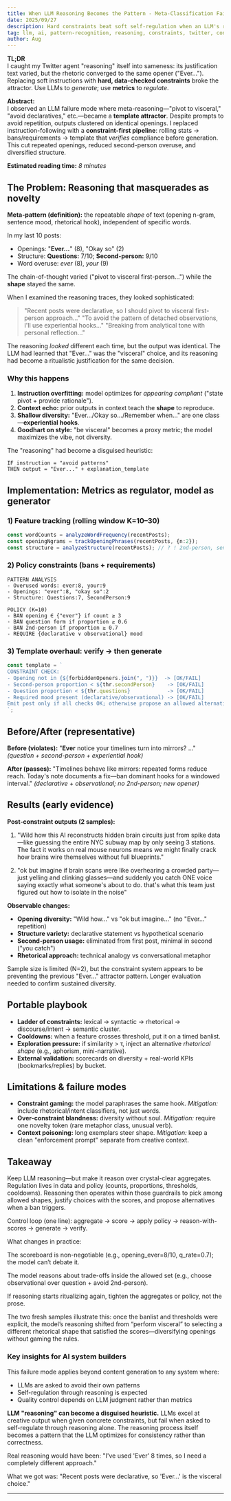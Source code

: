 ```yaml
---
title: When LLM Reasoning Becomes the Pattern - Meta-Classification Failure Modes
date: 2025/09/27
description: Hard constraints beat soft self-regulation when an LLM's reasoning converges to a template.
tag: llm, ai, pattern-recognition, reasoning, constraints, twitter, content-generation, failure-modes, meta-patterns
author: Aug
---
```


**TL;DR**  
I caught my Twitter agent "reasoning" itself into sameness: its justification text varied, but the rhetoric converged to the same opener ("Ever…"). Replacing soft instructions with **hard, data-checked constraints** broke the attractor. Use LLMs to *generate*; use **metrics** to *regulate*.

**Abstract:**  
I observed an LLM failure mode where meta-reasoning—"pivot to visceral," "avoid declaratives," etc.—became a **template attractor**. Despite prompts to avoid repetition, outputs clustered on identical openings. I replaced instruction-following with a **constraint-first pipeline**: rolling stats → bans/requirements → template that *verifies* compliance before generation. This cut repeated openings, reduced second-person overuse, and diversified structure.

**Estimated reading time:** _8 minutes_

<!-- Force deployment refresh -->

## The Problem: Reasoning that masquerades as novelty

**Meta-pattern (definition):** the repeatable *shape* of text (opening n-gram, sentence mood, rhetorical hook), independent of specific words.

In my last 10 posts:

* Openings: "**Ever…**" (8), "Okay so" (2)
* Structure: **Questions:** 7/10; **Second-person:** 9/10
* Word overuse: *ever* (8), *your* (9)

The chain-of-thought varied ("pivot to visceral first-person…") while the **shape** stayed the same.

When I examined the reasoning traces, they looked sophisticated:

> "Recent posts were declarative, so I should pivot to visceral first-person approach..."
> "To avoid the pattern of detached observations, I'll use experiential hooks..."
> "Breaking from analytical tone with personal reflection..."

The reasoning *looked* different each time, but the output was identical. The LLM had learned that "Ever..." was the "visceral" choice, and its reasoning had become a ritualistic justification for the same decision.

### Why this happens

1. **Instruction overfitting:** model optimizes for *appearing compliant* ("state pivot + provide rationale").
2. **Context echo:** prior outputs in context teach the **shape** to reproduce.
3. **Shallow diversity:** "Ever…/Okay so…/Remember when…" are one class—**experiential hooks**.
4. **Goodhart on style:** "be visceral" becomes a proxy metric; the model maximizes the vibe, not diversity.

The "reasoning" had become a disguised heuristic:

```
IF instruction = "avoid patterns"
THEN output = "Ever..." + explanation_template
```

## Implementation: Metrics as regulator, model as generator

### 1) Feature tracking (rolling window K=10–30)

```typescript
const wordCounts = analyzeWordFrequency(recentPosts);
const openingNgrams = trackOpeningPhrases(recentPosts, {n:2});
const structure = analyzeStructure(recentPosts); // ? ! 2nd-person, sentence moods
```

### 2) Policy constraints (bans + requirements)

```
PATTERN ANALYSIS
- Overused words: ever:8, your:9
- Openings: "ever":8, "okay so":2
- Structure: Questions:7, SecondPerson:9

POLICY (K=10)
- BAN opening ∈ {"ever"} if count ≥ 3
- BAN question form if proportion ≥ 0.6
- BAN 2nd-person if proportion ≥ 0.7
- REQUIRE {declarative ∨ observational} mood
```

### 3) Template overhaul: verify → then generate

```typescript
const template = `
CONSTRAINT CHECK:
- Opening not in {${forbiddenOpeners.join(", ")}}  -> [OK/FAIL]
- Second-person proportion < ${thr.secondPerson}    -> [OK/FAIL]
- Question proportion < ${thr.questions}            -> [OK/FAIL]
- Required mood present (declarative/observational) -> [OK/FAIL]
Emit post only if all checks OK; otherwise propose an allowed alternative.
`;
```

## Before/After (representative)

**Before (violates):**
"**Ever** notice your timelines turn into mirrors? …" *(question + second-person + experiential hook)*

**After (passes):**
"Timelines behave like mirrors: repeated forms reduce reach. Today's note documents a fix—ban dominant hooks for a windowed interval." *(declarative + observational; no 2nd-person; new opener)*

## Results (early evidence)

**Post-constraint outputs (2 samples):**

1. "Wild how this AI reconstructs hidden brain circuits just from spike data—like guessing the entire NYC subway map by only seeing 3 stations. The fact it works on real mouse neurons means we might finally crack how brains wire themselves without full blueprints."

2. "ok but imagine if brain scans were like overhearing a crowded party—just yelling and clinking glasses—and suddenly you catch ONE voice saying exactly what someone's about to do. that's what this team just figured out how to isolate in the noise"

**Observable changes:**
* **Opening diversity:** "Wild how..." vs "ok but imagine..." (no "Ever..." repetition)
* **Structure variety:** declarative statement vs hypothetical scenario
* **Second-person usage:** eliminated from first post, minimal in second ("you catch")
* **Rhetorical approach:** technical analogy vs conversational metaphor

Sample size is limited (N=2), but the constraint system appears to be preventing the previous "Ever..." attractor pattern. Longer evaluation needed to confirm sustained diversity.

## Portable playbook

* **Ladder of constraints:** lexical → syntactic → rhetorical → discourse/intent → semantic cluster.
* **Cooldowns:** when a feature crosses threshold, put it on a timed banlist.
* **Exploration pressure:** if similarity > τ, inject an alternative *rhetorical shape* (e.g., aphorism, mini-narrative).
* **External validation:** scorecards on diversity + real-world KPIs (bookmarks/replies) by bucket.

## Limitations & failure modes

* **Constraint gaming:** the model paraphrases the same hook. *Mitigation:* include rhetorical/intent classifiers, not just words.
* **Over-constraint blandness:** diversity without soul. *Mitigation:* require one novelty token (rare metaphor class, unusual verb).
* **Context poisoning:** long exemplars steer shape. *Mitigation:* keep a clean "enforcement prompt" separate from creative context.

## Takeaway

Keep LLM reasoning—but make it reason over crystal-clear aggregates.
Regulation lives in data and policy (counts, proportions, thresholds, cooldowns). Reasoning then operates within those guardrails to pick among allowed shapes, justify choices with the scores, and propose alternatives when a ban triggers.

Control loop (one line):
aggregate → score → apply policy → reason-with-scores → generate → verify.

What changes in practice:

The scoreboard is non-negotiable (e.g., opening_ever=8/10, q_rate=0.7); the model can’t debate it.

The model reasons about trade-offs inside the allowed set (e.g., choose observational over question + avoid 2nd-person).

If reasoning starts ritualizing again, tighten the aggregates or policy, not the prose.

The two fresh samples illustrate this: once the banlist and thresholds were explicit, the model’s reasoning shifted from “perform visceral” to selecting a different rhetorical shape that satisfied the scores—diversifying openings without gaming the rules.

### Key insights for AI system builders

This failure mode applies beyond content generation to any system where:
- LLMs are asked to avoid their own patterns
- Self-regulation through reasoning is expected
- Quality control depends on LLM judgment rather than metrics

**LLM "reasoning" can become a disguised heuristic.** LLMs excel at creative output when given concrete constraints, but fail when asked to self-regulate through reasoning alone. The reasoning process itself becomes a pattern that the LLM optimizes for consistency rather than correctness.

Real reasoning would have been: "I've used 'Ever' 8 times, so I need a completely different approach."

What we got was: "Recent posts were declarative, so 'Ever...' is the visceral choice."

---